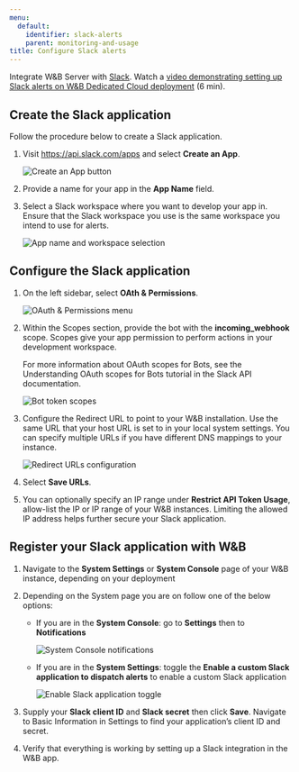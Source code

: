 ```yaml
---
menu:
  default:
    identifier: slack-alerts
    parent: monitoring-and-usage
title: Configure Slack alerts
---
```


Integrate W&B Server with [Slack](https://slack.com/).
<Note>
Watch a [video demonstrating setting up Slack alerts on W&B Dedicated Cloud deployment](https://www.youtube.com/watch?v=JmvKb-7u-oU) (6 min).
</Note>

## Create the Slack application

Follow the procedure below to create a Slack application.

1. Visit https://api.slack.com/apps and select **Create an App**.

    <Frame>
    <img src="/images/hosting/create_an_app.png" alt="Create an App button"  />
    </Frame>

2. Provide a name for your app in the **App Name** field.
3. Select a Slack workspace where you want to develop your app in. Ensure that the Slack workspace you use is the same workspace you intend to use for alerts.

    <Frame>
    <img src="/images/hosting/name_app_workspace.png" alt="App name and workspace selection"  />
    </Frame>

## Configure the Slack application

1. On the left sidebar, select **OAth & Permissions**.

    <Frame>
    <img src="/images/hosting/add_an_oath.png" alt="OAuth & Permissions menu"  />
    </Frame>

2. Within the Scopes section, provide the bot with the **incoming_webhook** scope. Scopes give your app permission to perform actions in your development workspace.

    For more information about OAuth scopes for Bots, see the Understanding OAuth scopes for Bots tutorial in the Slack API documentation.

    <Frame>
    <img src="/images/hosting/save_urls.png" alt="Bot token scopes"  />
    </Frame>

3. Configure the Redirect URL to point to your W&B installation. Use the same URL that your host URL is set to in your local system settings. You can specify multiple URLs if you have different DNS mappings to your instance.

    <Frame>
    <img src="/images/hosting/redirect_urls.png" alt="Redirect URLs configuration"  />
    </Frame>

4. Select **Save URLs**.
5. You can optionally specify an IP range under **Restrict API Token Usage**, allow-list the IP or IP range of your W&B instances. Limiting the allowed IP address helps further secure your Slack application.

## Register your Slack application with W&B

1. Navigate to the **System Settings** or **System Console** page of your W&B instance, depending on your deployment

2. Depending on the System page you are on follow one of the below options:

    - If you are in the **System Console**: go to **Settings** then to **Notifications**

        <Frame>
        <img src="/images/hosting/register_slack_app_console.png" alt="System Console notifications"  />
        </Frame>

    - If you are in the **System Settings**: toggle the **Enable a custom Slack application to dispatch alerts** to enable a custom Slack application

        <Frame>
        <img src="/images/hosting/register_slack_app.png" alt="Enable Slack application toggle"  />
        </Frame>

3. Supply your **Slack client ID** and **Slack secret** then click **Save**. Navigate to Basic Information in Settings to find your application’s client ID and secret.

4. Verify that everything is working by setting up a Slack integration in the W&B app.